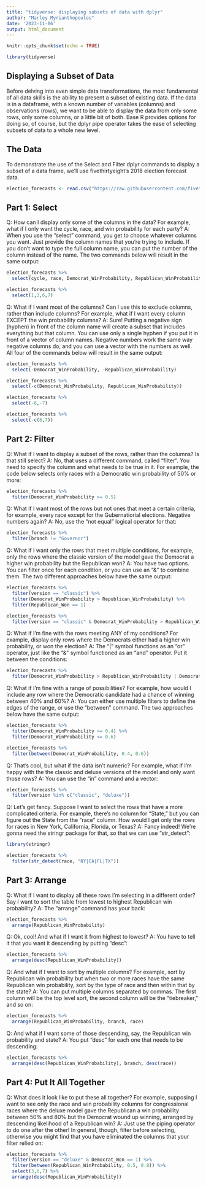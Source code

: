 ```yaml
---
title: "tidyverse: displaying subsets of data with dplyr"
author: "Marley Myrianthopoulos"
date: '2023-11-06'
output: html_document
---
```


```r
knitr::opts_chunk$set(echo = TRUE)
```

```r
library(tidyverse)
```

## Displaying a Subset of Data

Before delving into even simple data transformations, the most fundamental of all data skills is the ability to present a subset of existing data. If the data is in a dataframe, with a known number of variables (columns) and observations (rows), we want to be able to display the data from only some rows, only some columns, or a little bit of both. Base R provides options for doing so, of course, but the dplyr pipe operator takes the ease of selecting subsets of data to a whole new level.

## The Data

To demonstrate the use of the Select and Filter dplyr commands to display a subset of a data frame, we'll use fivethirtyeight's 2018 election forecast data.
```r
election_forecasts <- read.csv("https://raw.githubusercontent.com/fivethirtyeight/data/master/forecast-review/forecast_results_2018.csv")
```

## Part 1: Select

Q: How can I display only some of the columns in the data? For example, what if I only want the cycle, race, and win probability for each party?
A: When you use the "select" command, you get to choose whatever columns you want. Just provide the column names that you're trying to include. If you don't want to type the full column name, you can put the number of the column instead of the name. The two commands below will result in the same output:
```r
election_forecasts %>%
  select(cycle, race, Democrat_WinProbability, Republican_WinProbability)

election_forecasts %>%
  select(1,3,6,7)
```

Q: What if I want most of the columns? Can I use this to exclude columns, rather than include columns? For example, what if I want every column EXCEPT the win probability columns?
A: Sure! Putting a negative sign (hyphen) in front of the column name will create a subset that includes everything but that column. You can use only a single hyphen if you put it in front of a vector of column names. Negative numbers work the same way negative columns do, and you can use a vector with the numbers as well. All four of the commands below will result in the same output:
```r
election_forecasts %>%
  select(-Democrat_WinProbability, -Republican_WinProbability)

election_forecasts %>%
  select(-c(Democrat_WinProbability, Republican_WinProbability))

election_forecasts %>%
  select(-6,-7)

election_forecasts %>%
  select(-c(6,7))
```

## Part 2: Filter

Q: What if I want to display a subset of the rows, rather than the columns? Is that still select?
A: No, that uses a different command, called "filter". You need to specify the column and what needs to be true in it. For example, the code below selects only races with a Democratic win probability of 50% or more:
```r
election_forecasts %>%
  filter(Democrat_WinProbability >= 0.5)
```

Q: What if I want most of the rows but not ones that meet a certain criteria, for example, every race except for the Gubernatiorial elections. Negative numbers again?
A: No, use the "not equal" logical operator for that:
```r
election_forecasts %>%
  filter(branch != "Governor")
```

Q: What if I want only the rows that meet multiple conditions, for example, only the rows where the classic version of the model gave the Democrat a higher win probability but the Republican won?
A: You have two options. You can filter once for each condition, or you can use an "&" to combine them. The two different approaches below have the same output:
```r
election_forecasts %>%
  filter(version == "classic") %>%
  filter(Democrat_WinProbability > Republican_WinProbability) %>%
  filter(Republican_Won == 1)

election_forecasts %>%
  filter(version == "classic" & Democrat_WinProbability > Republican_WinProbability & Republican_Won == 1)
```

Q: What if I'm fine with the rows meeting ANY of my conditions? For example, display only rows where the Democrats either had a higher win probability, or won the election?
A: The "|" symbol functions as an "or" operator, just like the "&" symbol functioned as an "and" operator. Put it between the conditions:
```r
election_forecasts %>%
  filter(Democrat_WinProbability > Republican_WinProbability | Democrat_Won == 1)
```

Q: What if I'm fine with a range of possibilities? For example, how would I include any row where the Democratic candidate had a chance of winning between 40% and 60%?
A: You can either use multiple filters to define the edges of the range, or use the "between" command. The two approaches below have the same output:
```r
election_forecasts %>%
  filter(Democrat_WinProbability >= 0.4) %>%
  filter(Democrat_WinProbability <= 0.6)

election_forecasts %>%
  filter(between(Democrat_WinProbability, 0.4, 0.6))
```

Q: That's cool, but what if the data isn't numeric? For example, what if I'm happy with the the classic and deluxe versions of the model and only want those rows?
A: You can use the "in" command and a vector:
```r
election_forecasts %>%
  filter(version %in% c("classic", "deluxe"))
```

Q: Let's get fancy. Suppose I want to select the rows that have a more complicated criteria. For example, there's no column for "State," but you can figure out the State from the "race" column. How would I get only the rows for races in New York, California, Florida, or Texas?
A: Fancy indeed! We're gonna need the stringr package for that, so that we can use "str_detect":
```r
library(stringr)

election_forecasts %>%
  filter(str_detect(race, "NY|CA|FL|TX"))
```

## Part 3: Arrange

Q: What if I want to display all these rows I'm selecting in a different order? Say I want to sort the table from lowest to highest Republican win probability? 
A: The "arrange" command has your back:
```r
election_forecasts %>%
  arrange(Republican_WinProbability)
```

Q: Ok, cool! And what if I want it from highest to lowest?
A: You have to tell it that you want it descending by putting "desc":
```r
election_forecasts %>%
  arrange(desc(Republican_WinProbability))
```

Q: And what if I want to sort by multiple columns? For example, sort by Republican win probability but when two or more races have the same Republican win probability, sort by the type of race and then within that by the state?
A: You can put multiple columns separated by commas. The first column will be the top level sort, the second column will be the "tiebreaker," and so on:
```r
election_forecasts %>%
  arrange(Republican_WinProbability, branch, race)
```

Q: And what if I want some of those descending, say, the Republican win probability and state?
A: You put "desc" for each one that needs to be descending:
```r
election_forecasts %>%
  arrange(desc(Republican_WinProbability), branch, desc(race))
```

## Part 4: Put It All Together

Q: What does it look like to put these all together? For example, supposing I want to see only the race and win probability columns for congressional races where the deluxe model gave the Republican a win probability between 50% and 80% but the Democrat wound up winning, arranged by descending likelihood of a Republican win?
A: Just use the piping operator to do one after the other! In general, though, filter before selecting, otherwise you might find that you have eliminated the columns that your filter relied on:
```r
election_forecasts %>%
  filter(version == "deluxe" & Democrat_Won == 1) %>%
  filter(between(Republican_WinProbability, 0.5, 0.8)) %>%
  select(3,6,7) %>%
  arrange(desc(Republican_WinProbability))
```
